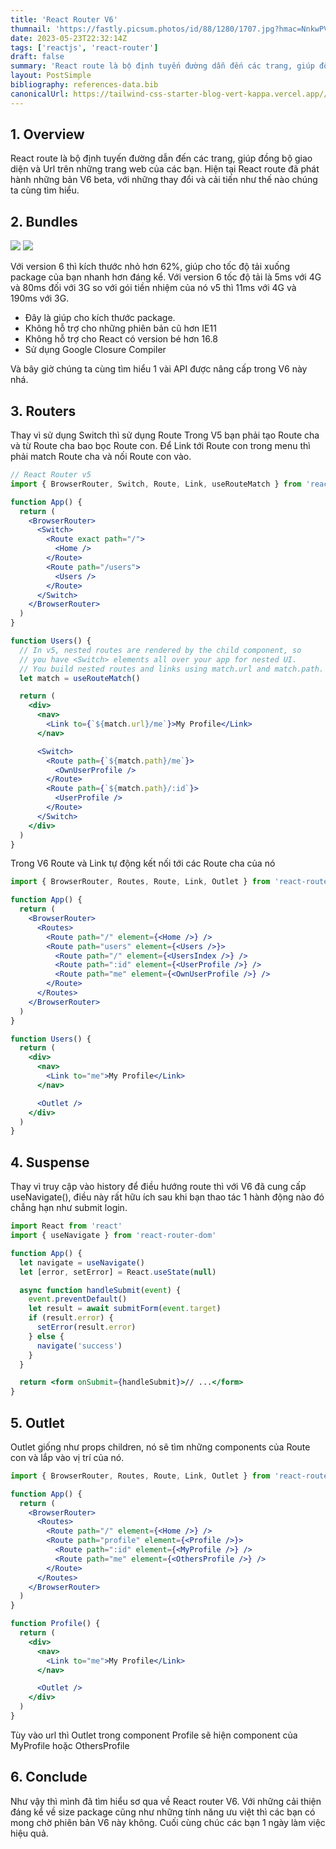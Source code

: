 ```yaml
---
title: 'React Router V6'
thumnail: 'https://fastly.picsum.photos/id/88/1280/1707.jpg?hmac=NnkwPVDBTVxHkc4rALB_fyu-OHY2usdm7iRk5El7JC4'
date: 2023-05-23T22:32:14Z
tags: ['reactjs', 'react-router']
draft: false
summary: 'React route là bộ định tuyến đường dẫn đến các trang, giúp đồng bộ giao diện và Url trên những trang web của các bạn'
layout: PostSimple
bibliography: references-data.bib
canonicalUrl: https://tailwind-css-starter-blog-vert-kappa.vercel.app//blog/new-features-in-v1/
---
```


<TOCInline toc={props.toc} toHeading={2} />

## 1. Overview

React route là bộ định tuyến đường dẫn đến các trang, giúp đồng bộ giao diện và Url trên những trang web của các bạn. Hiện tại React route đã phát hành những bản V6 beta, với những thay đổi và cải tiến như thế nào chúng ta cùng tìm hiểu.

## 2. Bundles

![](https://images.viblo.asia/0b3c8ec9-e699-4c7f-9792-734a4b890a8e.png)
![](https://images.viblo.asia/5a03bbe9-e317-43bc-95d0-68f045af2e8e.png)

Với version 6 thì kích thước nhỏ hơn 62%, giúp cho tốc độ tải xuống package của bạn nhanh hơn đáng kể. Với version 6 tốc độ tải là 5ms với 4G và 80ms đối với 3G so với gói tiền nhiệm của nó v5 thì 11ms với 4G và 190ms với 3G.

- Đây là giúp cho kích thước package.
- Không hỗ trợ cho những phiên bản cũ hơn IE11
- Không hỗ trợ cho React có version bé hơn 16.8
- Sử dụng Google Closure Compiler

Và bây giờ chúng ta cùng tìm hiểu 1 vài API được nâng cấp trong V6 này nhá.

## 3. Routers

Thay vì sử dụng Switch thì sử dụng Route
Trong V5 bạn phải tạo Route cha và từ Route cha bao bọc Route con. Để Link tới Route con trong menu thì phải match Route cha và nối Route con vào.

```jsx
// React Router v5
import { BrowserRouter, Switch, Route, Link, useRouteMatch } from 'react-router-dom'

function App() {
  return (
    <BrowserRouter>
      <Switch>
        <Route exact path="/">
          <Home />
        </Route>
        <Route path="/users">
          <Users />
        </Route>
      </Switch>
    </BrowserRouter>
  )
}

function Users() {
  // In v5, nested routes are rendered by the child component, so
  // you have <Switch> elements all over your app for nested UI.
  // You build nested routes and links using match.url and match.path.
  let match = useRouteMatch()

  return (
    <div>
      <nav>
        <Link to={`${match.url}/me`}>My Profile</Link>
      </nav>

      <Switch>
        <Route path={`${match.path}/me`}>
          <OwnUserProfile />
        </Route>
        <Route path={`${match.path}/:id`}>
          <UserProfile />
        </Route>
      </Switch>
    </div>
  )
}
```

Trong V6 Route và Link tự động kết nối tới các Route cha của nó

```jsx
import { BrowserRouter, Routes, Route, Link, Outlet } from 'react-router-dom'

function App() {
  return (
    <BrowserRouter>
      <Routes>
        <Route path="/" element={<Home />} />
        <Route path="users" element={<Users />}>
          <Route path="/" element={<UsersIndex />} />
          <Route path=":id" element={<UserProfile />} />
          <Route path="me" element={<OwnUserProfile />} />
        </Route>
      </Routes>
    </BrowserRouter>
  )
}

function Users() {
  return (
    <div>
      <nav>
        <Link to="me">My Profile</Link>
      </nav>

      <Outlet />
    </div>
  )
}
```

## 4. Suspense

Thay vì truy cập vào history để điều hướng route thì với V6 đã cung cấp useNavigate(), điều này rất hữu ích sau khi bạn thao tác 1 hành động nào đó chẳng hạn như submit login.

```jsx
import React from 'react'
import { useNavigate } from 'react-router-dom'

function App() {
  let navigate = useNavigate()
  let [error, setError] = React.useState(null)

  async function handleSubmit(event) {
    event.preventDefault()
    let result = await submitForm(event.target)
    if (result.error) {
      setError(result.error)
    } else {
      navigate('success')
    }
  }

  return <form onSubmit={handleSubmit}>// ...</form>
}
```

## 5. Outlet

Outlet giống như props children, nó sẽ tìm những components của Route con và lắp vào vị trí của nó.

```jsx
import { BrowserRouter, Routes, Route, Link, Outlet } from 'react-router-dom'

function App() {
  return (
    <BrowserRouter>
      <Routes>
        <Route path="/" element={<Home />} />
        <Route path="profile" element={<Profile />}>
          <Route path=":id" element={<MyProfile />} />
          <Route path="me" element={<OthersProfile />} />
        </Route>
      </Routes>
    </BrowserRouter>
  )
}

function Profile() {
  return (
    <div>
      <nav>
        <Link to="me">My Profile</Link>
      </nav>

      <Outlet />
    </div>
  )
}
```

Tùy vào url thì Outlet trong component Profile sẽ hiện component của MyProfile hoặc OthersProfile

## 6. Conclude

Như vậy thì mình đã tìm hiểu sơ qua về React router V6. Với những cải thiện đáng kể về size package cũng như những tính năng ưu việt thì các bạn có mong chờ phiên bản V6 này không. Cuối cùng chúc các bạn 1 ngày làm việc hiệu quả.
